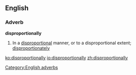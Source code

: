 ==English==

===Adverb===
'''disproportionally'''

# In a [[disproportional]] manner, or to a disproportional extent; [[disproportionately]]

[[Category:English adverbs]]

[[ko:disproportionally]]
[[io:disproportionally]]
[[zh:disproportionally]]